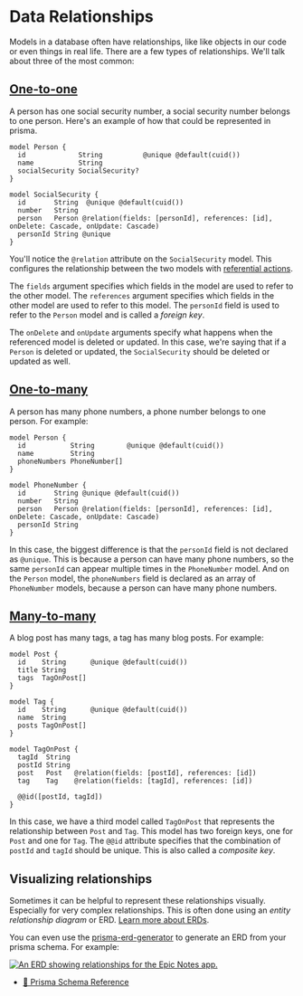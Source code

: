 # Data Relationships

Models in a database often have relationships, like like objects in our code or
even things in real life. There are a few types of relationships. We'll talk
about three of the most common:

## [One-to-one](https://www.prisma.io/docs/concepts/components/prisma-schema/relations/one-to-one-relations)

A person has one social security number, a social security number belongs to one
person. Here's an example of how that could be represented in prisma.

```prisma
model Person {
  id             String          @unique @default(cuid())
  name           String
  socialSecurity SocialSecurity?
}

model SocialSecurity {
  id       String  @unique @default(cuid())
  number   String
  person   Person @relation(fields: [personId], references: [id], onDelete: Cascade, onUpdate: Cascade)
  personId String @unique
}
```

You'll notice the `@relation` attribute on the `SocialSecurity` model. This
configures the relationship between the two models with
[referential actions](https://www.prisma.io/docs/concepts/components/prisma-schema/relations/referential-actions).

The `fields` argument specifies which fields in the model are used to refer to
the other model. The `references` argument specifies which fields in the other
model are used to refer to this model. The `personId` field is used to refer to
the `Person` model and is called a _foreign key_.

The `onDelete` and `onUpdate` arguments specify what happens when the referenced
model is deleted or updated. In this case, we're saying that if a `Person` is
deleted or updated, the `SocialSecurity` should be deleted or updated as well.

## [One-to-many](https://www.prisma.io/docs/concepts/components/prisma-schema/relations/one-to-many-relations)

A person has many phone numbers, a phone number belongs to one person. For
example:

```prisma
model Person {
  id           String        @unique @default(cuid())
  name         String
  phoneNumbers PhoneNumber[]
}

model PhoneNumber {
  id       String @unique @default(cuid())
  number   String
  person   Person @relation(fields: [personId], references: [id], onDelete: Cascade, onUpdate: Cascade)
  personId String
}
```

In this case, the biggest difference is that the `personId` field is not
declared as `@unique`. This is because a person can have many phone numbers, so
the same `personId` can appear multiple times in the `PhoneNumber` model.
And on the `Person` model, the `phoneNumbers` field is declared as an array of
`PhoneNumber` models, because a person can have many phone numbers.

## [Many-to-many](https://www.prisma.io/docs/concepts/components/prisma-schema/relations/many-to-many-relations)

A blog post has many tags, a tag has many blog posts. For example:

```prisma
model Post {
  id    String      @unique @default(cuid())
  title String
  tags  TagOnPost[]
}

model Tag {
  id    String      @unique @default(cuid())
  name  String
  posts TagOnPost[]
}

model TagOnPost {
  tagId  String
  postId String
  post   Post   @relation(fields: [postId], references: [id])
  tag    Tag    @relation(fields: [tagId], references: [id])

  @@id([postId, tagId])
}
```

In this case, we have a third model called `TagOnPost` that represents the
relationship between `Post` and `Tag`. This model has two foreign keys, one for
`Post` and one for `Tag`. The `@@id` attribute specifies that the combination of
`postId` and `tagId` should be unique. This is also called a _composite key_.

## Visualizing relationships

Sometimes it can be helpful to represent these relationships visually.
Especially for very complex relationships. This is often done using an _entity
relationship diagram_ or ERD.
[Learn more about ERDs](https://en.wikipedia.org/wiki/Entity%E2%80%93relationship_model).

You can even use the [prisma-erd-generator](https://github.com/keonik/prisma-erd-generator)
to generate an ERD from your prisma schema. For example:

[![An ERD showing relationships for the Epic Notes app.](https://github-production-user-asset-6210df.s3.amazonaws.com/1500684/255297558-8c4b991a-aca0-44dc-9fb9-8ad4abe9e267.svg)](https://github-production-user-asset-6210df.s3.amazonaws.com/1500684/255297558-8c4b991a-aca0-44dc-9fb9-8ad4abe9e267.svg)

- [📜 Prisma Schema Reference](https://www.prisma.io/docs/reference/api-reference/prisma-schema-reference)
